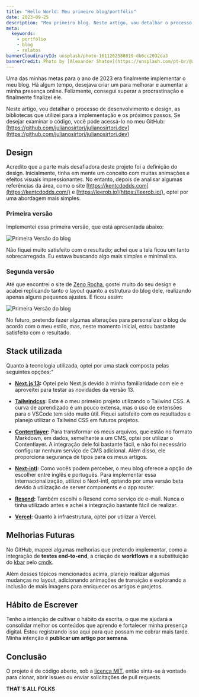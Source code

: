```yaml
---
title: "Hello World: Meu primeiro blog/portfólio"
date: 2023-09-25
description: "Meu primeiro blog. Neste artigo, vou detalhar o processo de desenvolvimento, as tecnologias que utilizei, as dificuldades que encontrei e quais serão os próximos passos."
meta:
  keywords:
    - portfólio
    - blog
    - relatos
bannerCloudinaryId: unsplash/photo-1611262588019-db6cc2032da3
bannerCredit: Photo by [Alexander Shatov](https://unsplash.com/pt-br/@alexbemore)
---
```


Uma das minhas metas para o ano de 2023 era finalmente implementar o meu blog. Há algum tempo, desejava criar um para 
melhorar e aumentar a minha presença online. Felizmente, consegui superar a procrastinação e finalmente finalizei ele.

Neste artigo, vou detalhar o processo de desenvolvimento e design, as bibliotecas que utilizei para a implementação e os 
próximos passos. Se desejar examinar o código, você pode acessá-lo no meu GitHub: [https://github.com/julianosirtori/julianosirtori.dev](https://github.com/julianosirtori/julianosirtori.dev)

## Design 

Acredito que a parte mais desafiadora deste projeto foi a definição do design. Inicialmente, tinha em mente um conceito 
com muitas animações e efeitos visuais impressionantes. No entanto, depois de analisar algumas referências da área, como 
o site [https://kentcdodds.com](https://kentcdodds.com/) e [https://leerob.io](https://leerob.io/), optei por uma abordagem 
mais simples.

### Primeira versão

Implementei essa primeira versão, que está apresentada abaixo:

![Primeira Versão do blog](https://res.cloudinary.com/dfgrg43vh/image/upload/f_auto,q_auto/v1/blog/sc7j5iep4zuag6u03gtm)

Não fiquei muito satisfeito com o resultado; achei que a tela ficou um tanto sobrecarregada. Eu estava buscando algo mais 
simples e minimalista.

### Segunda versão

Até que encontrei o site de [Zeno Rocha](https://zenorocha.com/), gostei muito do seu design e acabei replicando tanto o layout quanto a estrutura do 
blog dele, realizando apenas alguns pequenos ajustes. E ficou assim: 

![Primeira Versão do blog](https://res.cloudinary.com/dfgrg43vh/image/upload/f_auto,q_auto/v1/blog/o5tavft6bqr3sfyti0hy)

No futuro, pretendo fazer algumas alterações para personalizar o blog de acordo com o meu estilo, mas, neste momento inicial, 
estou bastante satisfeito com o resultado.

## Stack utilizada

Quanto à tecnologia utilizada, optei por uma stack composta pelas seguintes opções:"

* **[Next.js 13](https://nextjs.org/):** Optei pelo Next.js devido à minha familiaridade com ele e aproveitei para testar as novidades da versão 13.

* **[Tailwindcss](https://tailwindcss.com/):** Este é o meu primeiro projeto utilizando o Tailwind CSS. A curva de aprendizado é um pouco extensa, mas 
o uso de extensões para o VSCode tem sido muito útil. Fiquei satisfeito com os resultados e planejo utilizar o Tailwind CSS em futuros projetos.

* **[Contentlayer](https://www.contentlayer.dev/):** Para transformar os meus arquivos, que estão no formato Markdown, em dados, semelhante a um CMS, optei 
por utilizar o Contentlayer. A integração dele foi bastante fácil, e não foi necessário configurar nenhum serviço de CMS 
adicional. Além disso, ele proporciona segurança de tipos para os meus artigos.

* **[Next-intl](https://next-intl-docs.vercel.app/):**  Como vocês podem perceber, o meu blog oferece a opção de escolher entre inglês e português. Para implementar 
essa internacionalização, utilizei o Next-intl, optando por uma versão beta devido à utilização de server components e o app router.

* **[Resend](https://resend.com/):** Também escolhi o Resend como serviço de e-mail. Nunca o tinha utilizado antes e achei a integração bastante 
fácil de realizar.

* **[Vercel](https://vercel.com/):** Quanto à infraestrutura, optei por utilizar a Vercel. 


## Melhorias Futuras

No GitHub, mapeei algumas melhorias que pretendo implementar, como a integração de **testes end-to-end**, a criação de **workflows** e a substituição do [kbar](https://kbar.vercel.app/) pelo [cmdk](https://cmdk.paco.me/).

Além desses tópicos mencionados acima, planejo realizar algumas mudanças no layout, adicionando animações de transição e 
explorando a inclusão de mais imagens para enriquecer os artigos e projetos.

## Hábito de Escrever

Tenho a intenção de cultivar o hábito da escrita, o que me ajudará a consolidar melhor os conteúdos que aprendo e 
fortalecer minha presença digital. Estou registrando isso aqui para que possam me cobrar mais tarde. Minha intenção é 
**publicar um artigo por semana**.

## Conclusão

O projeto é de código aberto, sob a [licença MIT](https://github.com/julianosirtori/julianosirtori.dev/blob/main/LICENSE), 
então sinta-se à vontade para clonar, abrir issues ou enviar solicitações de pull requests.

**THAT`S ALL FOLKS**